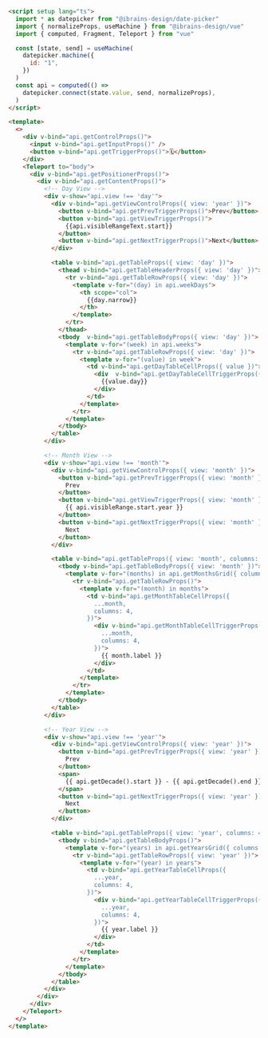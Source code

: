 ```html
<script setup lang="ts">
  import * as datepicker from "@ibrains-design/date-picker"
  import { normalizeProps, useMachine } from "@ibrains-design/vue"
  import { computed, Fragment, Teleport } from "vue"

  const [state, send] = useMachine(
    datepicker.machine({
      id: "1",
    })
  )
  const api = computed(() =>
    datepicker.connect(state.value, send, normalizeProps),
  )
</script>

<template>
  <>
    <div v-bind="api.getControlProps()">
      <input v-bind="api.getInputProps()" />
      <button v-bind="api.getTriggerProps()">🗓</button>
    </div>
    <Teleport to="body">
      <div v-bind="api.getPositionerProps()">
        <div v-bind="api.getContentProps()">
          <!-- Day View -->
          <div v-show="api.view !== 'day'">
            <div v-bind="api.getViewControlProps({ view: 'year' })">
              <button v-bind="api.getPrevTriggerProps()">Prev</button>
              <button v-bind="api.getViewTriggerProps()">
                {{api.visibleRangeText.start}}
              </button>
              <button v-bind="api.getNextTriggerProps()">Next</button>
            </div>

            <table v-bind="api.getTableProps({ view: 'day' })">
              <thead v-bind="api.getTableHeaderProps({ view: 'day' })">
                <tr v-bind="api.getTableRowProps({ view: 'day' })">
                  <template v-for="(day) in api.weekDays">
                    <th scope="col">
                      {{day.narrow}}
                    </th>
                  </template>
                </tr>
              </thead>
              <tbody  v-bind="api.getTableBodyProps({ view: 'day' })">
                <template v-for="(week) in api.weeks">
                  <tr v-bind="api.getTableRowProps({ view: 'day' })">
                    <template v-for="(value) in week">
                      <td v-bind="api.getDayTableCellProps({ value })">
                        <div  v-bind="api.getDayTableCellTriggerProps({ value })">
                          {{value.day}}
                        </div>
                      </td>
                    </template>
                  </tr>
                </template>
              </tbody>
            </table>
          </div>

          <!-- Month View -->
          <div v-show="api.view !== 'month'">
            <div v-bind="api.getViewControlProps({ view: 'month' })">
              <button v-bind="api.getPrevTriggerProps({ view: 'month' })">
                Prev
              </button>
              <button v-bind="api.getViewTriggerProps({ view: 'month' })">
                {{ api.visibleRange.start.year }}
              </button>
              <button v-bind="api.getNextTriggerProps({ view: 'month' })">
                Next
              </button>
            </div>

            <table v-bind="api.getTableProps({ view: 'month', columns: 4 })">
              <tbody v-bind="api.getTableBodyProps({ view: 'month' })">
                <template v-for="(months) in api.getMonthsGrid({ columns: 4, format: 'short' })">
                  <tr v-bind="api.getTableRowProps()">
                    <template v-for="(month) in months">
                      <td v-bind="api.getMonthTableCellProps({
                        ...month,
                        columns: 4,
                      })">
                        <div v-bind="api.getMonthTableCellTriggerProps({
                          ...month,
                          columns: 4,
                        })">
                          {{ month.label }}
                        </div>
                      </td>
                    </template>
                  </tr>
                </template>
              </tbody>
            </table>
          </div>

          <!-- Year View -->
          <div v-show="api.view !== 'year'">
            <div v-bind="api.getViewControlProps({ view: 'year' })">
              <button v-bind="api.getPrevTriggerProps({ view: 'year' })">
                Prev
              </button>
              <span>
                {{ api.getDecade().start }} - {{ api.getDecade().end }}
              </span>
              <button v-bind="api.getNextTriggerProps({ view: 'year' })">
                Next
              </button>
            </div>

            <table v-bind="api.getTableProps({ view: 'year', columns: 4 })">
              <tbody v-bind="api.getTableBodyProps()">
                <template v-for="(years) in api.getYearsGrid({ columns: 4 })">
                  <tr v-bind="api.getTableRowProps({ view: 'year' })">
                    <template v-for="(year) in years">
                      <td v-bind="api.getYearTableCellProps({
                        ...year,
                        columns: 4,
                      })">
                        <div v-bind="api.getYearTableCellTriggerProps({
                          ...year,
                          columns: 4,
                        })">
                          {{ year.label }}
                        </div>
                      </td>
                    </template>
                  </tr>
                </template>
              </tbody>
            </table>
          </div>
        </div>
      </div>
    </Teleport>
  </>
</template>
```
